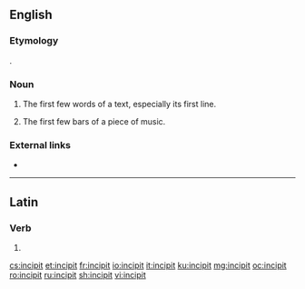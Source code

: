 ==English==

===Etymology===
{{bor|en|la|incipit||it begins}}.

===Noun===
{{en-noun}}

# The first few words of a text, especially its first line.
# {{lb|en|music}} The first few bars of a piece of music.

===External links===
* {{pedia}}

----

==Latin==

===Verb===
{{la-verb-form|incipit}}

# {{inflection of|incipiō||3|s|pres|actv|indc|lang=la}}

[[cs:incipit]]
[[et:incipit]]
[[fr:incipit]]
[[io:incipit]]
[[it:incipit]]
[[ku:incipit]]
[[mg:incipit]]
[[oc:incipit]]
[[ro:incipit]]
[[ru:incipit]]
[[sh:incipit]]
[[vi:incipit]]